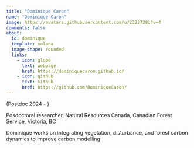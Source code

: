 ```yaml
---
title: "Dominique Caron"
name: "Dominique Caron"
image: https://avatars.githubusercontent.com/u/23227281?v=4
comments: false
about: 
  id: dominique
  template: solana
  image-shape: rounded
  links: 
    - icon: globe
      text: webpage
      href: https://dominiquecaron.github.io/
    - icon: github
      text: Github
      href: https://github.com/DominiqueCaron/
---
```


::: {#dominique}

(Postdoc 2024 - )

Posdoctoral researcher, Natural Resources Canada, Canadian Forest Service, Victoria, BC

Dominique works on integrating vegetation, disturbance, and forest carbon dynamics to improve carbon modelling

:::
